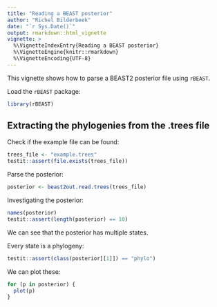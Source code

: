 ```yaml
---
title: "Reading a BEAST posterior"
author: "Richel Bilderbeek"
date: "`r Sys.Date()`"
output: rmarkdown::html_vignette
vignette: >
  %\VignetteIndexEntry{Reading a BEAST posterior}
  %\VignetteEngine{knitr::rmarkdown}
  %\VignetteEncoding{UTF-8}
---
```


This vignette shows how to parse a BEAST2 posterior file using `rBEAST`.

Load the `rBEAST` package:

```r
library(rBEAST)
```


## Extracting the phylogenies from the .trees file

Check if the example file can be found:

```r
trees_file <- "example.trees"
testit::assert(file.exists(trees_file))
```

Parse the posterior:

```r
posterior <- beast2out.read.trees(trees_file)
```

Investigating the posterior:

```r
names(posterior)
testit::assert(length(posterior) == 10)
```

We can see that the posterior has multiple states.

Every state is a phylogeny:

```r
testit::assert(class(posterior[[1]]) == "phylo")
```

We can plot these:

```r
for (p in posterior) {
  plot(p)
}
```

